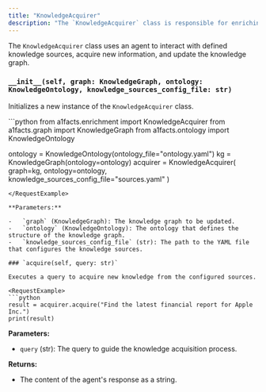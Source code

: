 ```yaml
---
title: "KnowledgeAcquirer"
description: "The `KnowledgeAcquirer` class is responsible for enriching and updating the knowledge graph with validated information from various knowledge sources."
---
```


The `KnowledgeAcquirer` class uses an agent to interact with defined knowledge sources, acquire new information, and update the knowledge graph.

### `__init__(self, graph: KnowledgeGraph, ontology: KnowledgeOntology, knowledge_sources_config_file: str)`

Initializes a new instance of the `KnowledgeAcquirer` class.

<RequestExample>
```python
from a1facts.enrichment import KnowledgeAcquirer
from a1facts.graph import KnowledgeGraph
from a1facts.ontology import KnowledgeOntology

ontology = KnowledgeOntology(ontology_file="ontology.yaml")
kg = KnowledgeGraph(ontology=ontology)
acquirer = KnowledgeAcquirer(
    graph=kg,
    ontology=ontology,
    knowledge_sources_config_file="sources.yaml"
)
```
</RequestExample>

**Parameters:**

-   `graph` (KnowledgeGraph): The knowledge graph to be updated.
-   `ontology` (KnowledgeOntology): The ontology that defines the structure of the knowledge graph.
-   `knowledge_sources_config_file` (str): The path to the YAML file that configures the knowledge sources.

### `acquire(self, query: str)`

Executes a query to acquire new knowledge from the configured sources.

<RequestExample>
```python
result = acquirer.acquire("Find the latest financial report for Apple Inc.")
print(result)
```
</RequestExample>

**Parameters:**

-   `query` (str): The query to guide the knowledge acquisition process.

**Returns:**

-   The content of the agent's response as a string.
